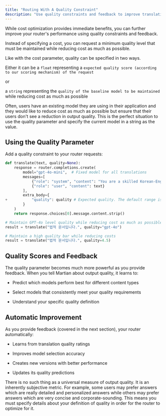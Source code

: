 ```yaml
---
title: "Routing With A Quality Constraint"
description: "Use quality constraints and feedback to improve translations"
---
```


While cost optimization provides immediate benefits, you can further improve your router's performance using quality constraints and feedback.

Instead of specifying a cost, you can request a minimum quality level that must be maintained while reducing cost as much as possible.

Like with the cost parameter, quality can be specified in two ways.

Either it can be a
`float` representing a `expected quality score (according to our scoring mechanism) of the request`

or

a `string` representing the `quality of the baseline model to be maintained` while reducing cost as much as possible

Often, users have an existing model they are using in their application and they would like to reduce cost as much as possible but ensure that their users don't see a reduction in output quality. This is the perfect situation to use the quality parameter and specify the current model in a string as the value.

## Using the Quality Parameter

Add a quality constraint to your router requests:

```python app.py
def translate(text, quality=None):    
    response = router.completions.create(
        model="gpt-4o-mini",  # Fixed model for all translations
        messages=[
            {"role": "system", "content": "You are a skilled Korean-English translator."},
            {"role": "user", "content": text}
        ],
        extra_body={
+           "quality": quality # Expected quality. The default range is 1-5
        }
    )
    return response.choices[0].message.content.strip()

# Maintain GPT-4o level quality while reducing cost as much as possible
result = translate("법적 문서입니다.", quality="gpt-4o")

# Maintain a high quality bar while reducing costs
result = translate("법적 문서입니다.", quality=4.5)
```

## Quality Scores and Feedback

The quality parameter becomes much more powerful as you provide feedback. When you tell Martian about output quality, it learns to:

* Predict which models perform best for different content types

* Select models that consistently meet your quality requirements

* Understand your specific quality definition

## Automatic Improvement

As you provide feedback (covered in the next section), your router automatically:

* Learns from translation quality ratings

* Improves model selection accuracy

* Creates new versions with better performance

* Updates its quality predictions

<Note>
  There is no such thing as a universal measure of output quality. It is an inherently subjective metric. For example, some users may prefer answers which are really detailed and personalized answers while others may prefer answers which are very concise and corporate-sounding. This means you must specify details about your definition of quality in order for the router to optimize for it.
</Note>